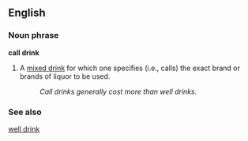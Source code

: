 ==English==

===Noun phrase===
'''call drink'''

# A [[mixed drink]] for which one specifies (i.e., calls) the exact brand or brands of liquor to be used.
#: ''Call drinks generally cost more than well drinks.''

===See also===
[[well drink]]